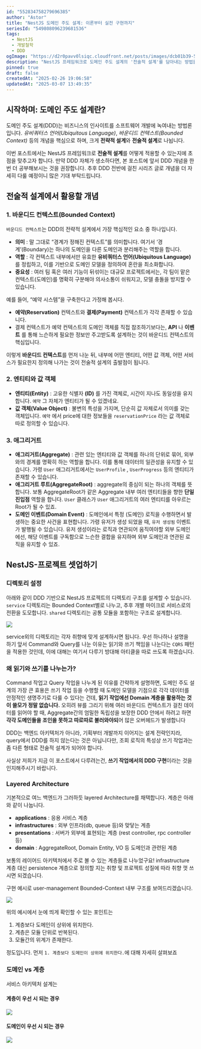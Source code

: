 ```yaml
---
id: "552834758279696385"
author: "Astor"
title: "NestJS 도메인 주도 설계: 이론부터 실전 구현까지"
seriesId: "549808096239681536"
tags:
  - NestJS
  - 개발철학
  - DDD
ogImage: "https://d2r0pavv0lsiqc.cloudfront.net/posts/images/dcb01b39-5c43-4de8-a8a9-c7d4e324e87f.webp"
description: "NestJS 프레임워크로 도메인 주도 설계의 '전술적 설계'를 담아내는 방법을 설명합니다."
pinned: true
draft: false
createdAt: "2025-02-26 19:06:58"
updatedAt: "2025-03-07 13:49:35"
---
```


## 시작하며: 도메인 주도 설계란?

도메인 주도 설계(DDD)는 비즈니스의 인사이트를 소프트웨어 개발에 녹여내는 방법론입니다. _유비쿼터스 언어(Ubiquitous Language)_, _바운디드 컨텍스트(Bounded Context)_ 등의 개념을 핵심으로 하며, 크게 **전략적 설계**와 **전술적 설계**로 나뉩니다.

이번 포스트에서는 NestJS 프레임워크로 **전술적 설계**를 어떻게 적용할 수 있는지에 초점을 맞추고자 합니다. 만약 DDD 자체가 생소하다면, 본 포스트에 앞서 DDD 개념을 한 번 더 공부해보시는 것을 권장합니다. 추후 DDD 전반에 걸친 시리즈 글로 개념을 더 자세히 다룰 예정이니 많은 기대 부탁드립니다.

## 전술적 설계에서 활용할 개념

### 1. 바운디드 컨텍스트(Bounded Context)

`바운디드 컨텍스트`는 DDD의 전략적 설계에서 가장 핵심적인 요소 중 하나입니다.

- **의미**
  : 말 그대로 “경계가 정해진 컨텍스트”를 의미합니다. 여기서 ‘경계’(Boundary)는 하나의 도메인을 다른 도메인과 분리해주는 역할을 합니다.
- **역할**
  : 각 컨텍스트 내부에서만 유효한
  **유비쿼터스 언어(Ubiquitous Language)**
  를 정립하고, 이를 기반으로 도메인 모델을 정의하여 혼란을 최소화합니다.
- **중요성**
  : 여러 팀 혹은 여러 기능이 뒤섞이는 대규모 프로젝트에서는, 각 팀이 맡은 컨텍스트(도메인)를 명확히 구분해야 의사소통이 쉬워지고, 모델 충돌을 방지할 수 있습니다.

예를 들어, “예약 시스템”을 구축한다고 가정해 봅시다.

- **예약(Reservation)**
  컨텍스트와
  **결제(Payment)**
  컨텍스트가 각각 존재할 수 있습니다.
- 결제 컨텍스트가 예약 컨텍스트의 도메인 객체를 직접 참조하기보다는,
  **API**
  나
  **이벤트**
  를 통해 느슨하게 필요한 정보만 주고받도록 설계하는 것이 바운디드 컨텍스트의 핵심입니다.

이렇게 **바운디드 컨텍스트**를 먼저 나눈 뒤, 내부에 어떤 엔티티, 어떤 값 객체, 어떤 서비스가 필요한지 정의해 나가는 것이 전술적 설계의 출발점이 됩니다.

### 2. 엔티티와 값 객체

- **엔티티(Entity)**
  : 고유한 식별자
  **(ID)**
  를 가진 객체로, 시간이 지나도 동일성을 유지합니다.
  `예약`
  그 자체가 엔티티가 될 수 있겠네요.
- **값 객체(Value Object)**
  : 불변의 특성을 가지며, 단순히 값 자체로서 의미를 갖는 객체입니다.
  `예약`
  에서 price에 대한 정보들을
  `reservationPrice`
  라는 값 객체로 따로 정의할 수 있습니다.

### 3. 애그리거트

- **애그리거트(Aggregate)**
  : 관련 있는 엔티티와 값 객체를 하나의 단위로 묶어, 외부와의 경계를 명확히 하는 역할을 합니다. 이를 통해 데이터의 일관성을 유지할 수 있습니다. 가령
  `User`
  애그리거트에서는
  `UserProfile`
  ,
  `UserProgress`
  등의 엔티티가 존재할 수 있습니다.
- **애그리거트 루트(AggregateRoot)**
  : aggregate의 중심이 되는 하나의 객체를 뜻합니다. 보통 AggregateRoot가 같은 Aggregate 내부 여러 엔티티들을 향한
  **단일 진입점**
  역할을 합니다.
  `User`
  클래스가
  `User`
  애그리거트의 여러 엔티티를 아우르는 Root가 될 수 있죠.
- **도메인 이벤트(Domain Event)**
  : 도메인에서 특정 (도메인) 로직을 수행하면서 발생하는 중요한 사건을 표현합니다. 가령 유저가 생성 되었을 때,
  `유저 생성됨`
  이벤트가 발행될 수 있습니다. 유저 생성이라는 로직과 연관되어 움직여야할 외부 도메인에선, 해당 이벤트를 구독함으로 느슨한 결합을 유지하며 외부 도메인과 연관된 로직을 유지할 수 있죠.

## NestJS-프로젝트 셋업하기

### 디렉토리 설정

아래와 같이 DDD 기반으로 NestJS 프로젝트의 디렉토리 구조를 설계할 수 있습니다. `service` 디렉토리는 Bounded Context별로 나누고, 추후 개별 마이크로 서비스로의 전환을 도모합니다. `shared` 디렉토리는 공통 모듈을 포함하는 구조로 설계합니다.

![](https://d2r0pavv0lsiqc.cloudfront.net/projects/images/bb917a6e-cbb8-4b0c-b980-a224a1e3e4e1.png)

service외의 디렉토리는 각자 취향에 맞게 설계하시면 됩니다. 우선 하나하나 설명을 하기 앞서 Command와 Query를 나눈 이유는 읽기와 쓰기 책임을 나눈다는 `CQRS` 패턴을 적용한 것인데, 이에 대해는 여기서 다루기 방대해 아티클을 따로 쓰도록 하겠습니다.&#x20;

### 왜 읽기와 쓰기를 나누는가?

Command 작업고 Query 작업을 나누게 된 이유를 간략하게 설명하면, 도메인 주도 설계의 가장 큰 효용은 쓰기 작업 등을 수행할 때 도메인 모델을 기점으로 각각 데이터를 안정적인 생명주기로 다룰 수 있다는 건데, **읽기 작업에선 Domain 계층을 활용하는 것이 쓸모가 정말 없습니다.** 오히려 뷰를 그리기 위해 여러 바운디드 컨텍스트가 걸친 데이터를 읽어야 할 때, Aggregate간의 엄밀한 독립성을 보장한 DDD 안에서 하려고 하면 **각각 도메인들을 조인을 못하고 따로따로 불러와야되**어 많은 오버헤드가 발생합니다

DDD는 백엔드 아키텍처가 아니라, 기획부터 개발까지 이어지는 설계 전략인지라, query에서 DDD를 하지 않는다는 것은 아닙니다만, 조회 로직의 특성상 쓰기 작업과는 좀 다른 형태로 전술적 설계가 되어야 합니다.&#x20;

사실상 저희가 지금 이 포스트에서 다루려는건, **쓰기 작업에서의 DDD 구현**이라는 것을 인지해주시기 바랍니다.

### Layered Architecture

기본적으로 여느 백엔드가 그러하듯 layered Architecture를 채택합니다. 계층은 아래와 같이 나눕니다.

- **applications**
  : 응용 서비스 계층
- **infrastructures**
  : 외부 인프라(db, queue 등)와 맞닿는 계층
- **presentations**
  : 서버가 외부에 표현되는 계층 (rest controller, rpc controller 등)
- **domain**
  : AggregateRoot, Domain Entity, VO 등 도메인과 관련된 계층

보통의 레이어드 아키텍처에서 주로 볼 수 있는 계층들로 나누었구요! infrastructure 계층 대신 persistence 계층으로 정의할 지는 취향 및 프로젝트 성질에 따라 취향 껏 쓰시면 되겠습니다.

구현 예시로 user-management Bounded-Context 내부 구조를 보여드리겠습니다.

![](https://d2r0pavv0lsiqc.cloudfront.net/projects/images/b56ca9f5-b72c-4838-bcbb-c46a5235854c.png)

위의 예시에서 눈에 띄게 확인할 수 있는 포인트는

1. 계층보다 도메인이 상위에 위치한다.
2. 계층은 모듈 단위로 반복된다.
3. 모듈간의 위계가 존재한다.

정도입니다. 먼저 `1. 계층보다 도메인이 상위에 위치한다.`에 대해 자세히 살펴보죠

### 도메인 vs 계층

서비스 아키텍처 설계는

#### 계층이 우선 시 되는 경우

![](https://d2r0pavv0lsiqc.cloudfront.net/projects/images/76a9e5fe-3211-41af-b4d6-4ce124ae94fd.png)

#### 도메인이 우선 시 되는 경우

![](https://d2r0pavv0lsiqc.cloudfront.net/projects/images/1fdb7983-f7cf-4f4b-81b9-20c6dd826380.png)
